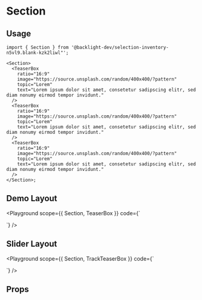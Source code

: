 
# Section

<Description of={Section} />

## Usage

```tsx
import { Section } from '@backlight-dev/selection-inventory-n5vl9.blank-kzk2liwl"';

<Section>
  <TeaserBox
    ratio="16:9"
    image="https://source.unsplash.com/random/400x400/?pattern"
    topic="Lorem"
    text="Lorem ipsum dolor sit amet, consetetur sadipscing elitr, sed diam nonumy eirmod tempor invidunt."
  />
  <TeaserBox
    ratio="16:9"
    image="https://source.unsplash.com/random/400x400/?pattern"
    topic="Lorem"
    text="Lorem ipsum dolor sit amet, consetetur sadipscing elitr, sed diam nonumy eirmod tempor invidunt."
  />
  <TeaserBox
    ratio="16:9"
    image="https://source.unsplash.com/random/400x400/?pattern"
    topic="Lorem"
    text="Lorem ipsum dolor sit amet, consetetur sadipscing elitr, sed diam nonumy eirmod tempor invidunt."
  />
</Section>;
```

## Demo Layout

<Playground
  scope={{ Section, TeaserBox }}
  code={`
<Section>
  <TeaserBox ratio="16:9" image="https://source.unsplash.com/random/400x400/?pattern" topic="Teaser topic" text="**Teaser text**: Lorem ipsum dolor sit amet, consetetur sadipscing elitr, sed diam nonumy eirmod tempor invidunt." />
  <TeaserBox ratio="16:9" image="https://source.unsplash.com/random/400x400/?pattern" topic="Teaser topic" text="**Teaser text**: Lorem ipsum dolor sit amet, consetetur sadipscing elitr, sed diam nonumy eirmod tempor invidunt." />
  <TeaserBox ratio="16:9" image="https://source.unsplash.com/random/400x400/?pattern" topic="Teaser topic" text="**Teaser text**: Lorem ipsum dolor sit amet, consetetur sadipscing elitr, sed diam nonumy eirmod tempor invidunt." />
</Section>
  `}
/>

## Slider Layout

<Playground
  scope={{ Section, TrackTeaserBox }}
  code={`
<Section mode="slider" background="dark">
  <TrackTeaserBox
    ratio="1:1"
    image="https://i.scdn.co/image/ab6761610000e5ebaf3459f7c235fd25daf7f84f"
    topic="Bussin"
    text="**Artist**: Nicki Minaj"
    preview="https://www.soundhelix.com/examples/mp3/SoundHelix-Song-16.mp3"
  />
  <TrackTeaserBox
    ratio="1:1"
    image="https://i.scdn.co/image/ab6761610000e5ebef759c6cd0ea32b24b000fa5"
    topic="Such a good day"
    text="**Artist**: Lewis OfMan"
    preview="https://www.soundhelix.com/examples/mp3/SoundHelix-Song-16.mp3"
  />
  <TrackTeaserBox
    ratio="1:1"
    image="https://i.scdn.co/image/ab6761610000e5eb4a7d582ae933159bcd6d9381"
    topic="Habella"
    text="**Artist**: Ron Flatter"
    preview="https://www.soundhelix.com/examples/mp3/SoundHelix-Song-16.mp3"
  />
  <TrackTeaserBox
    ratio="1:1"
    image="https://i.scdn.co/image/ab6761610000e5ebdfc3914039153d4a329ba705"
    topic="COOKING UP"
    text="**Artist**: Alonestar"
    preview="https://www.soundhelix.com/examples/mp3/SoundHelix-Song-16.mp3"
  />
  <TrackTeaserBox
    ratio="1:1"
    image="https://i.scdn.co/image/ab6761610000e5ebd9b3676ccc76e4a323c6c97d"
    topic="Exotic Contents"
    text="**Artist**: Max Cooper"
    preview="https://www.soundhelix.com/examples/mp3/SoundHelix-Song-16.mp3"
  />
</Section>
  `}
/>

## Props

<Props of={Section} />
